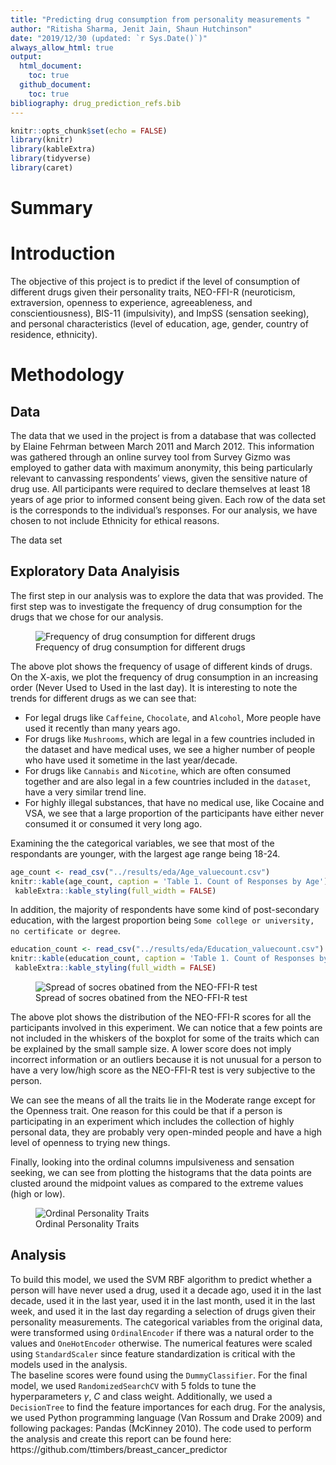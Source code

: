 ```yaml
---
title: "Predicting drug consumption from personality measurements "
author: "Ritisha Sharma, Jenit Jain, Shaun Hutchinson"
date: "2019/12/30 (updated: `r Sys.Date()`)"
always_allow_html: true
output: 
  html_document:
    toc: true
  github_document:
    toc: true
bibliography: drug_prediction_refs.bib
---
```


```r
knitr::opts_chunk$set(echo = FALSE)
library(knitr)
library(kableExtra)
library(tidyverse)
library(caret)
```

# Summary

# Introduction

The objective of this project is to predict if the level of consumption of different drugs given their personality traits, NEO-FFI-R (neuroticism, extraversion, openness to experience, agreeableness, and conscientiousness), BIS-11 (impulsivity), and ImpSS (sensation seeking), and personal characteristics (level of education, age, gender, country of residence, ethnicity).

# Methodology

## Data

The data that we used in the project is from a database that was collected by Elaine Fehrman between March 2011 and March 2012. This information was gathered through an online survey tool from Survey Gizmo was employed to gather data with maximum anonymity, this being particularly relevant to canvassing respondents' views, given the sensitive nature of drug use. All participants were required to declare themselves at least 18 years of age prior to informed consent being given. Each row of the data set is the corresponds to the individual's responses. For our analysis, we have chosen to not include Ethnicity for ethical reasons.

The data set

## Exploratory Data Analyisis

The first step in our analysis was to explore the data that was provided. The first step was to investigate the frequency of drug consumption for the drugs that we chose for our analysis.

![Frequency of drug consumption for different drugs](../results/eda/drug_frequency.png)

The above plot shows the frequency of usage of different kinds of drugs. On the X-axis, we plot the frequency of drug consumption in an increasing order (Never Used to Used in the last day). It is interesting to note the trends for different drugs as we can see that:

-   For legal drugs like `Caffeine`, `Chocolate`, and `Alcohol`, More people have used it recently than many years ago.
-   For drugs like `Mushrooms`, which are legal in a few countries included in the dataset and have medical uses, we see a higher number of people who have used it sometime in the last year/decade.
-   For drugs like `Cannabis` and `Nicotine`, which are often consumed together and are also legal in a few countries included in the `dataset`, have a very similar trend line.
-   For highly illegal substances, that have no medical use, like Cocaine and VSA, we see that a large proportion of the participants have either never consumed it or consumed it very long ago.

Examining the the categorical variables, we see that most of the respondants are younger, with the largest age range being 18-24.

```r
age_count <- read_csv("../results/eda/Age_valuecount.csv")
knitr::kable(age_count, caption = 'Table 1. Count of Responses by Age') |>
 kableExtra::kable_styling(full_width = FALSE)
```

In addition, the majority of respondents have some kind of post-secondary education, with the largest proportion being `Some college or university, no certificate or degree`.

```r
education_count <- read_csv("../results/eda/Education_valuecount.csv")
knitr::kable(education_count, caption = 'Table 1. Count of Responses by Education Level') |>
 kableExtra::kable_styling(full_width = FALSE)
```

![Spread of socres obatined from the NEO-FFI-R test](../results/eda/personality_chart.png)

The above plot shows the distribution of the NEO-FFI-R scores for all the participants involved in this experiment. We can notice that a few points are not included in the whiskers of the boxplot for some of the traits which can be explained by the small sample size. A lower score does not imply incorrect information or an outliers because it is not unusual for a person to have a very low/high score as the NEO-FFI-R test is very subjective to the person.

We can see the means of all the traits lie in the Moderate range except for the Openness trait. One reason for this could be that if a person is participating in an experiment which includes the collection of highly personal data, they are probably very open-minded people and have a high level of openness to trying new things.

Finally, looking into the ordinal columns impulsiveness and sensation seeking, we can see from plotting the histograms that the data points are clusted around the midpoint values as compared to the extreme values (high or low).

![Ordinal Personality Traits ](../results/eda/numerical_bars.png)

## Analysis

To build this model, we used the SVM RBF algorithm to predict whether a person will have never used a drug, used it a decade ago, used it in the last decade, used it in the last year, used it in the last month, used it in the last week, and used it in the last day regarding a selection of drugs given their personality measurements.
The categorical variables from the original data, were transformed using `OrdinalEncoder` if there was a natural order to the values and `OneHotEncoder` otherwise. The numerical features were scaled using `StandardScaler` since feature standardization is critical with the models used in the analysis.  
The baseline scores were found using the `DummyClassifier`. For the final model, we used `RandomizedSearchCV` with 5 folds to tune the hyperparameters $\gamma$, $C$ and class weight. Additionally, we used a `DecisionTree` to find the feature importances for each drug.
For the analysis, we used Python programming language (Van Rossum and Drake 2009) and following packages: Pandas (McKinney 2010). The code used to perform the analysis and create this report can be found here: https://github.com/ttimbers/breast_cancer_predictor
